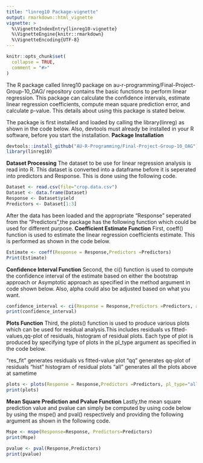 ```yaml
---
title: "linreg10 Package-vignette"
output: rmarkdown::html_vignette
vignette: >
  %\VignetteIndexEntry{linreg10-vignette}
  %\VignetteEngine{knitr::rmarkdown}
  %\VignetteEncoding{UTF-8}
---
```


```r
knitr::opts_chunk$set(
  collapse = TRUE,
  comment = "#>"
)
```
The R package called linreg10 package on au-r-programming/Final-Project-Group-10_OAG/ repository contains the basic functions to perform linear regression. This package can calculate the confidence intervals, estimate linear regression coefficients, compute mean square prediction error, and calculate p-value. This details about using this package is stated below.

\newline
The package is first installed and loaded by calling the library(linreg) as shown in the code below. Also, devtools must already be installed in your R software, before you start the installation.
**Package Installation**
```r
devtools::install_github("AU-R-Programming/Final-Project-Group-10_OAG")
library(linreg10)
```
**Dataset Processing**
The dataset to be use for linear regression analysis is read into R. This dataset is converted into a dataframe before it is seperated into predictors and Response. This is done using the following code.

```r
Dataset <- read.csv(file="crop.data.csv")
Dataset <- data.frame(Dataset)
Response <- Dataset$yield
Predictors <- Dataset[1:3]
```

After the data has been loaded and the appropriate "Response" seperated from the "Predictors",the package has the following function which could be used for different purpose.
**Coefficient Estimate Function**
First, coeff() function is used to estimate the linear regression coefficients estimate. This is performed as shown in the code below.
```r
Estimate <- coeff(Response = Response,Predictors =Predictors)
Print(Estimate)
```
**Confidence Interval Function**
Second, the ci() function is used to compute the confidence interval of the estimate based on either the bootstrap approach or Asymptotic approach as specified in the method argument in code shown below. Also, alpha could also be adjusted based on what you want.

```r
confidence_interval <- ci(Response = Response,Predictors =Predictors, alpha=0.05, method="Bootstrap")
print(confidence_interval)
```
**Plots Function**
Third, the plots() function is used to produce various plots which can be used for residual analysis.This includes residuals vs fitted-values,qq-plot of residuals, histogram of residual plots. Each type of plot is produced by specifying type of plots in the pl_type argument as specified in the code below.

\newline
"res_fit" generates  residuals vs fitted-value plot
"qq" generates qq-plot of residuals
"hist" histogram of residual plots
"all" generates all the plots above at sametime
```r
plots <- plots(Response = Response,Predictors =Predictors, pl_type="all")
print(plots)
```
**Mean Square Prediction and Pvalue Function**
Lastly,the mean square prediction value and pvalue can simply be computed by using code below by using the mspe() and pval() respectively and providing the following argument as shown in the following code.
```r
Mspe <- mspe(Response=Response, Predictors=Predictors)
print(Mspe)
```

```r
pvalue <- pval(Response,Predictors)
print(pvalue)
```
